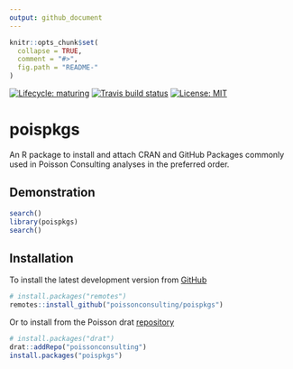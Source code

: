 ```yaml
---
output: github_document
---
```


<!-- README.md is generated from README.Rmd. Please edit that file -->

```r
knitr::opts_chunk$set(
  collapse = TRUE,
  comment = "#>",
  fig.path = "README-"
)
```

<!-- badges: start -->
[![Lifecycle: maturing](https://img.shields.io/badge/lifecycle-maturing-blue.svg)](https://www.tidyverse.org/lifecycle/#maturing)
[![Travis build status](https://travis-ci.org/poissonconsulting/poispkgs.svg?branch=master)](https://travis-ci.org/poissonconsulting/poispkgs)
[![License: MIT](https://img.shields.io/badge/License-MIT-green.svg)](https://opensource.org/licenses/MIT)
<!-- badges: end -->

# poispkgs

An R package to install and attach CRAN and GitHub Packages commonly used in Poisson Consulting analyses in the preferred order.

## Demonstration
```r
search()
library(poispkgs)
search()
```

## Installation

To install the latest development version from [GitHub](https://github.com/poissonconsulting/pkgtemplate)
```r
# install.packages("remotes")
remotes::install_github("poissonconsulting/poispkgs")
```

Or to install from the Poisson drat [repository](https://github.com/poissonconsulting/drat)
```r
# install.packages("drat")
drat::addRepo("poissonconsulting")
install.packages("poispkgs")
```
